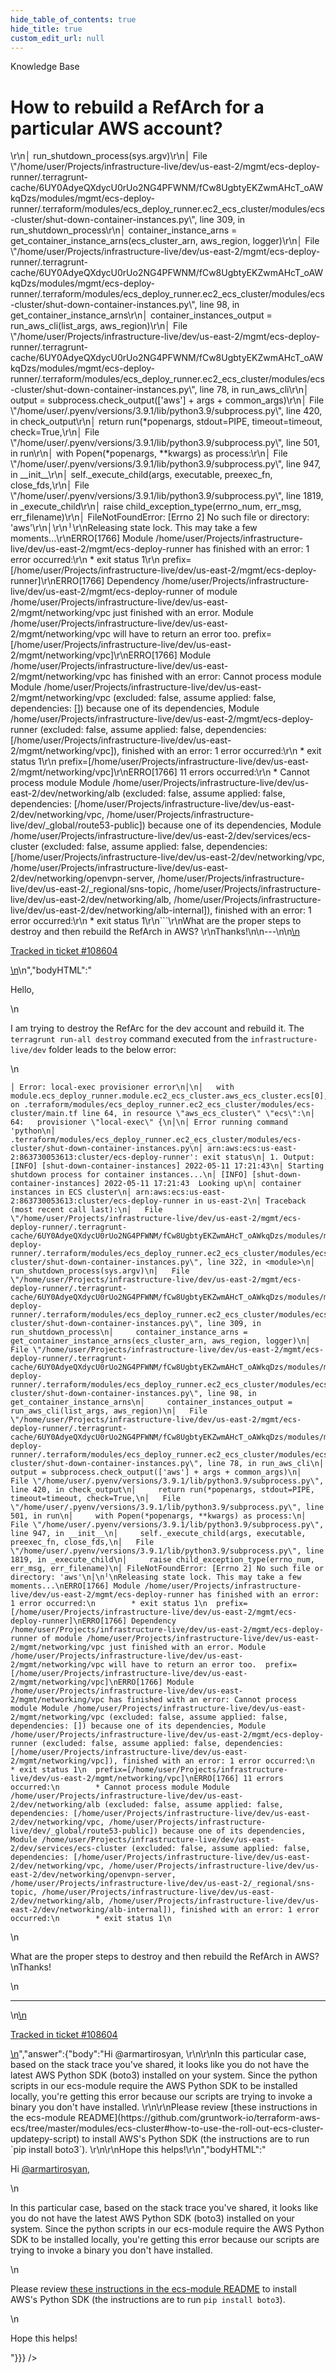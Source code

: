 ```yaml
---
hide_table_of_contents: true
hide_title: true
custom_edit_url: null
---
```



<head>
  <link rel="canonical" href="https://github.com/gruntwork-io/knowledge-base/discussions/418" />
</head>

<CenterLayout>
<span className="searchCategory">Knowledge Base</span>
<h1>How to rebuild a RefArch for a particular AWS account?</h1>
<GitHub discussion={{"id":"D_kwDOF8slf84APiXB","number":418,"author":{"login":"armartirosyan"},"title":"How to rebuild a RefArch for a particular AWS account?","body":"\nHello,\r\n\r\nI am trying to destroy the RefArc for the dev account and rebuild it.  The `terragrunt run-all destroy` command executed from the `infrastructure-live/dev` folder leads to the below error:\r\n\r\n```\r\n│ Error: local-exec provisioner error\r\n│\r\n│   with module.ecs_deploy_runner.module.ec2_ecs_cluster.aws_ecs_cluster.ecs[0],\r\n│   on .terraform/modules/ecs_deploy_runner.ec2_ecs_cluster/modules/ecs-cluster/main.tf line 64, in resource \"aws_ecs_cluster\" \"ecs\":\r\n│   64:   provisioner \"local-exec\" {\r\n│\r\n│ Error running command 'python\r\n│ .terraform/modules/ecs_deploy_runner.ec2_ecs_cluster/modules/ecs-cluster/shut-down-container-instances.py\r\n│ arn:aws:ecs:us-east-2:863730053613:cluster/ecs-deploy-runner': exit status\r\n│ 1. Output: [INFO] [shut-down-container-instances] 2022-05-11 17:21:43\r\n│ Starting shutdown process for container instances...\r\n│ [INFO] [shut-down-container-instances] 2022-05-11 17:21:43  Looking up\r\n│ container instances in ECS cluster\r\n│ arn:aws:ecs:us-east-2:863730053613:cluster/ecs-deploy-runner in us-east-2\r\n│ Traceback (most recent call last):\r\n│   File \"/home/user/Projects/infrastructure-live/dev/us-east-2/mgmt/ecs-deploy-runner/.terragrunt-cache/6UY0AdyeQXdycU0rUo2NG4PFWNM/fCw8UgbtyEKZwmAHcT_oAWkqDzs/modules/mgmt/ecs-deploy-runner/.terraform/modules/ecs_deploy_runner.ec2_ecs_cluster/modules/ecs-cluster/shut-down-container-instances.py\", line 322, in <module>\r\n│     run_shutdown_process(sys.argv)\r\n│   File \"/home/user/Projects/infrastructure-live/dev/us-east-2/mgmt/ecs-deploy-runner/.terragrunt-cache/6UY0AdyeQXdycU0rUo2NG4PFWNM/fCw8UgbtyEKZwmAHcT_oAWkqDzs/modules/mgmt/ecs-deploy-runner/.terraform/modules/ecs_deploy_runner.ec2_ecs_cluster/modules/ecs-cluster/shut-down-container-instances.py\", line 309, in run_shutdown_process\r\n│     container_instance_arns = get_container_instance_arns(ecs_cluster_arn, aws_region, logger)\r\n│   File \"/home/user/Projects/infrastructure-live/dev/us-east-2/mgmt/ecs-deploy-runner/.terragrunt-cache/6UY0AdyeQXdycU0rUo2NG4PFWNM/fCw8UgbtyEKZwmAHcT_oAWkqDzs/modules/mgmt/ecs-deploy-runner/.terraform/modules/ecs_deploy_runner.ec2_ecs_cluster/modules/ecs-cluster/shut-down-container-instances.py\", line 98, in get_container_instance_arns\r\n│     container_instances_output = run_aws_cli(list_args, aws_region)\r\n│   File \"/home/user/Projects/infrastructure-live/dev/us-east-2/mgmt/ecs-deploy-runner/.terragrunt-cache/6UY0AdyeQXdycU0rUo2NG4PFWNM/fCw8UgbtyEKZwmAHcT_oAWkqDzs/modules/mgmt/ecs-deploy-runner/.terraform/modules/ecs_deploy_runner.ec2_ecs_cluster/modules/ecs-cluster/shut-down-container-instances.py\", line 78, in run_aws_cli\r\n│     output = subprocess.check_output(['aws'] + args + common_args)\r\n│   File \"/home/user/.pyenv/versions/3.9.1/lib/python3.9/subprocess.py\", line 420, in check_output\r\n│     return run(*popenargs, stdout=PIPE, timeout=timeout, check=True,\r\n│   File \"/home/user/.pyenv/versions/3.9.1/lib/python3.9/subprocess.py\", line 501, in run\r\n│     with Popen(*popenargs, **kwargs) as process:\r\n│   File \"/home/user/.pyenv/versions/3.9.1/lib/python3.9/subprocess.py\", line 947, in __init__\r\n│     self._execute_child(args, executable, preexec_fn, close_fds,\r\n│   File \"/home/user/.pyenv/versions/3.9.1/lib/python3.9/subprocess.py\", line 1819, in _execute_child\r\n│     raise child_exception_type(errno_num, err_msg, err_filename)\r\n│ FileNotFoundError: [Errno 2] No such file or directory: 'aws'\r\n│\r\n╵\r\nReleasing state lock. This may take a few moments...\r\nERRO[1766] Module /home/user/Projects/infrastructure-live/dev/us-east-2/mgmt/ecs-deploy-runner has finished with an error: 1 error occurred:\r\n        * exit status 1\r\n  prefix=[/home/user/Projects/infrastructure-live/dev/us-east-2/mgmt/ecs-deploy-runner]\r\nERRO[1766] Dependency /home/user/Projects/infrastructure-live/dev/us-east-2/mgmt/ecs-deploy-runner of module /home/user/Projects/infrastructure-live/dev/us-east-2/mgmt/networking/vpc just finished with an error. Module /home/user/Projects/infrastructure-live/dev/us-east-2/mgmt/networking/vpc will have to return an error too.  prefix=[/home/user/Projects/infrastructure-live/dev/us-east-2/mgmt/networking/vpc]\r\nERRO[1766] Module /home/user/Projects/infrastructure-live/dev/us-east-2/mgmt/networking/vpc has finished with an error: Cannot process module Module /home/user/Projects/infrastructure-live/dev/us-east-2/mgmt/networking/vpc (excluded: false, assume applied: false, dependencies: []) because one of its dependencies, Module /home/user/Projects/infrastructure-live/dev/us-east-2/mgmt/ecs-deploy-runner (excluded: false, assume applied: false, dependencies: [/home/user/Projects/infrastructure-live/dev/us-east-2/mgmt/networking/vpc]), finished with an error: 1 error occurred:\r\n        * exit status 1\r\n  prefix=[/home/user/Projects/infrastructure-live/dev/us-east-2/mgmt/networking/vpc]\r\nERRO[1766] 11 errors occurred:\r\n        * Cannot process module Module /home/user/Projects/infrastructure-live/dev/us-east-2/dev/networking/alb (excluded: false, assume applied: false, dependencies: [/home/user/Projects/infrastructure-live/dev/us-east-2/dev/networking/vpc, /home/user/Projects/infrastructure-live/dev/_global/route53-public]) because one of its dependencies, Module /home/user/Projects/infrastructure-live/dev/us-east-2/dev/services/ecs-cluster (excluded: false, assume applied: false, dependencies: [/home/user/Projects/infrastructure-live/dev/us-east-2/dev/networking/vpc, /home/user/Projects/infrastructure-live/dev/us-east-2/dev/networking/openvpn-server, /home/user/Projects/infrastructure-live/dev/us-east-2/_regional/sns-topic, /home/user/Projects/infrastructure-live/dev/us-east-2/dev/networking/alb, /home/user/Projects/infrastructure-live/dev/us-east-2/dev/networking/alb-internal]), finished with an error: 1 error occurred:\r\n        * exit status 1\r\n```\r\nWhat are the proper steps to destroy and then rebuild the RefArch in AWS? \r\nThanks!\n\n---\n\n<ins datetime=\"2022-05-13T20:10:20Z\">\n  <p><a href=\"https://support.gruntwork.io/hc/requests/108604\">Tracked in ticket #108604</a></p>\n</ins>\n","bodyHTML":"<p dir=\"auto\">Hello,</p>\n<p dir=\"auto\">I am trying to destroy the RefArc for the dev account and rebuild it.  The <code class=\"notranslate\">terragrunt run-all destroy</code> command executed from the <code class=\"notranslate\">infrastructure-live/dev</code> folder leads to the below error:</p>\n<div class=\"snippet-clipboard-content notranslate position-relative overflow-auto\" data-snippet-clipboard-copy-content=\"│ Error: local-exec provisioner error\n│\n│   with module.ecs_deploy_runner.module.ec2_ecs_cluster.aws_ecs_cluster.ecs[0],\n│   on .terraform/modules/ecs_deploy_runner.ec2_ecs_cluster/modules/ecs-cluster/main.tf line 64, in resource &quot;aws_ecs_cluster&quot; &quot;ecs&quot;:\n│   64:   provisioner &quot;local-exec&quot; {\n│\n│ Error running command 'python\n│ .terraform/modules/ecs_deploy_runner.ec2_ecs_cluster/modules/ecs-cluster/shut-down-container-instances.py\n│ arn:aws:ecs:us-east-2:863730053613:cluster/ecs-deploy-runner': exit status\n│ 1. Output: [INFO] [shut-down-container-instances] 2022-05-11 17:21:43\n│ Starting shutdown process for container instances...\n│ [INFO] [shut-down-container-instances] 2022-05-11 17:21:43  Looking up\n│ container instances in ECS cluster\n│ arn:aws:ecs:us-east-2:863730053613:cluster/ecs-deploy-runner in us-east-2\n│ Traceback (most recent call last):\n│   File &quot;/home/user/Projects/infrastructure-live/dev/us-east-2/mgmt/ecs-deploy-runner/.terragrunt-cache/6UY0AdyeQXdycU0rUo2NG4PFWNM/fCw8UgbtyEKZwmAHcT_oAWkqDzs/modules/mgmt/ecs-deploy-runner/.terraform/modules/ecs_deploy_runner.ec2_ecs_cluster/modules/ecs-cluster/shut-down-container-instances.py&quot;, line 322, in &lt;module&gt;\n│     run_shutdown_process(sys.argv)\n│   File &quot;/home/user/Projects/infrastructure-live/dev/us-east-2/mgmt/ecs-deploy-runner/.terragrunt-cache/6UY0AdyeQXdycU0rUo2NG4PFWNM/fCw8UgbtyEKZwmAHcT_oAWkqDzs/modules/mgmt/ecs-deploy-runner/.terraform/modules/ecs_deploy_runner.ec2_ecs_cluster/modules/ecs-cluster/shut-down-container-instances.py&quot;, line 309, in run_shutdown_process\n│     container_instance_arns = get_container_instance_arns(ecs_cluster_arn, aws_region, logger)\n│   File &quot;/home/user/Projects/infrastructure-live/dev/us-east-2/mgmt/ecs-deploy-runner/.terragrunt-cache/6UY0AdyeQXdycU0rUo2NG4PFWNM/fCw8UgbtyEKZwmAHcT_oAWkqDzs/modules/mgmt/ecs-deploy-runner/.terraform/modules/ecs_deploy_runner.ec2_ecs_cluster/modules/ecs-cluster/shut-down-container-instances.py&quot;, line 98, in get_container_instance_arns\n│     container_instances_output = run_aws_cli(list_args, aws_region)\n│   File &quot;/home/user/Projects/infrastructure-live/dev/us-east-2/mgmt/ecs-deploy-runner/.terragrunt-cache/6UY0AdyeQXdycU0rUo2NG4PFWNM/fCw8UgbtyEKZwmAHcT_oAWkqDzs/modules/mgmt/ecs-deploy-runner/.terraform/modules/ecs_deploy_runner.ec2_ecs_cluster/modules/ecs-cluster/shut-down-container-instances.py&quot;, line 78, in run_aws_cli\n│     output = subprocess.check_output(['aws'] + args + common_args)\n│   File &quot;/home/user/.pyenv/versions/3.9.1/lib/python3.9/subprocess.py&quot;, line 420, in check_output\n│     return run(*popenargs, stdout=PIPE, timeout=timeout, check=True,\n│   File &quot;/home/user/.pyenv/versions/3.9.1/lib/python3.9/subprocess.py&quot;, line 501, in run\n│     with Popen(*popenargs, **kwargs) as process:\n│   File &quot;/home/user/.pyenv/versions/3.9.1/lib/python3.9/subprocess.py&quot;, line 947, in __init__\n│     self._execute_child(args, executable, preexec_fn, close_fds,\n│   File &quot;/home/user/.pyenv/versions/3.9.1/lib/python3.9/subprocess.py&quot;, line 1819, in _execute_child\n│     raise child_exception_type(errno_num, err_msg, err_filename)\n│ FileNotFoundError: [Errno 2] No such file or directory: 'aws'\n│\n╵\nReleasing state lock. This may take a few moments...\nERRO[1766] Module /home/user/Projects/infrastructure-live/dev/us-east-2/mgmt/ecs-deploy-runner has finished with an error: 1 error occurred:\n        * exit status 1\n  prefix=[/home/user/Projects/infrastructure-live/dev/us-east-2/mgmt/ecs-deploy-runner]\nERRO[1766] Dependency /home/user/Projects/infrastructure-live/dev/us-east-2/mgmt/ecs-deploy-runner of module /home/user/Projects/infrastructure-live/dev/us-east-2/mgmt/networking/vpc just finished with an error. Module /home/user/Projects/infrastructure-live/dev/us-east-2/mgmt/networking/vpc will have to return an error too.  prefix=[/home/user/Projects/infrastructure-live/dev/us-east-2/mgmt/networking/vpc]\nERRO[1766] Module /home/user/Projects/infrastructure-live/dev/us-east-2/mgmt/networking/vpc has finished with an error: Cannot process module Module /home/user/Projects/infrastructure-live/dev/us-east-2/mgmt/networking/vpc (excluded: false, assume applied: false, dependencies: []) because one of its dependencies, Module /home/user/Projects/infrastructure-live/dev/us-east-2/mgmt/ecs-deploy-runner (excluded: false, assume applied: false, dependencies: [/home/user/Projects/infrastructure-live/dev/us-east-2/mgmt/networking/vpc]), finished with an error: 1 error occurred:\n        * exit status 1\n  prefix=[/home/user/Projects/infrastructure-live/dev/us-east-2/mgmt/networking/vpc]\nERRO[1766] 11 errors occurred:\n        * Cannot process module Module /home/user/Projects/infrastructure-live/dev/us-east-2/dev/networking/alb (excluded: false, assume applied: false, dependencies: [/home/user/Projects/infrastructure-live/dev/us-east-2/dev/networking/vpc, /home/user/Projects/infrastructure-live/dev/_global/route53-public]) because one of its dependencies, Module /home/user/Projects/infrastructure-live/dev/us-east-2/dev/services/ecs-cluster (excluded: false, assume applied: false, dependencies: [/home/user/Projects/infrastructure-live/dev/us-east-2/dev/networking/vpc, /home/user/Projects/infrastructure-live/dev/us-east-2/dev/networking/openvpn-server, /home/user/Projects/infrastructure-live/dev/us-east-2/_regional/sns-topic, /home/user/Projects/infrastructure-live/dev/us-east-2/dev/networking/alb, /home/user/Projects/infrastructure-live/dev/us-east-2/dev/networking/alb-internal]), finished with an error: 1 error occurred:\n        * exit status 1\"><pre class=\"notranslate\"><code>│ Error: local-exec provisioner error\n│\n│   with module.ecs_deploy_runner.module.ec2_ecs_cluster.aws_ecs_cluster.ecs[0],\n│   on .terraform/modules/ecs_deploy_runner.ec2_ecs_cluster/modules/ecs-cluster/main.tf line 64, in resource \"aws_ecs_cluster\" \"ecs\":\n│   64:   provisioner \"local-exec\" {\n│\n│ Error running command 'python\n│ .terraform/modules/ecs_deploy_runner.ec2_ecs_cluster/modules/ecs-cluster/shut-down-container-instances.py\n│ arn:aws:ecs:us-east-2:863730053613:cluster/ecs-deploy-runner': exit status\n│ 1. Output: [INFO] [shut-down-container-instances] 2022-05-11 17:21:43\n│ Starting shutdown process for container instances...\n│ [INFO] [shut-down-container-instances] 2022-05-11 17:21:43  Looking up\n│ container instances in ECS cluster\n│ arn:aws:ecs:us-east-2:863730053613:cluster/ecs-deploy-runner in us-east-2\n│ Traceback (most recent call last):\n│   File \"/home/user/Projects/infrastructure-live/dev/us-east-2/mgmt/ecs-deploy-runner/.terragrunt-cache/6UY0AdyeQXdycU0rUo2NG4PFWNM/fCw8UgbtyEKZwmAHcT_oAWkqDzs/modules/mgmt/ecs-deploy-runner/.terraform/modules/ecs_deploy_runner.ec2_ecs_cluster/modules/ecs-cluster/shut-down-container-instances.py\", line 322, in &lt;module&gt;\n│     run_shutdown_process(sys.argv)\n│   File \"/home/user/Projects/infrastructure-live/dev/us-east-2/mgmt/ecs-deploy-runner/.terragrunt-cache/6UY0AdyeQXdycU0rUo2NG4PFWNM/fCw8UgbtyEKZwmAHcT_oAWkqDzs/modules/mgmt/ecs-deploy-runner/.terraform/modules/ecs_deploy_runner.ec2_ecs_cluster/modules/ecs-cluster/shut-down-container-instances.py\", line 309, in run_shutdown_process\n│     container_instance_arns = get_container_instance_arns(ecs_cluster_arn, aws_region, logger)\n│   File \"/home/user/Projects/infrastructure-live/dev/us-east-2/mgmt/ecs-deploy-runner/.terragrunt-cache/6UY0AdyeQXdycU0rUo2NG4PFWNM/fCw8UgbtyEKZwmAHcT_oAWkqDzs/modules/mgmt/ecs-deploy-runner/.terraform/modules/ecs_deploy_runner.ec2_ecs_cluster/modules/ecs-cluster/shut-down-container-instances.py\", line 98, in get_container_instance_arns\n│     container_instances_output = run_aws_cli(list_args, aws_region)\n│   File \"/home/user/Projects/infrastructure-live/dev/us-east-2/mgmt/ecs-deploy-runner/.terragrunt-cache/6UY0AdyeQXdycU0rUo2NG4PFWNM/fCw8UgbtyEKZwmAHcT_oAWkqDzs/modules/mgmt/ecs-deploy-runner/.terraform/modules/ecs_deploy_runner.ec2_ecs_cluster/modules/ecs-cluster/shut-down-container-instances.py\", line 78, in run_aws_cli\n│     output = subprocess.check_output(['aws'] + args + common_args)\n│   File \"/home/user/.pyenv/versions/3.9.1/lib/python3.9/subprocess.py\", line 420, in check_output\n│     return run(*popenargs, stdout=PIPE, timeout=timeout, check=True,\n│   File \"/home/user/.pyenv/versions/3.9.1/lib/python3.9/subprocess.py\", line 501, in run\n│     with Popen(*popenargs, **kwargs) as process:\n│   File \"/home/user/.pyenv/versions/3.9.1/lib/python3.9/subprocess.py\", line 947, in __init__\n│     self._execute_child(args, executable, preexec_fn, close_fds,\n│   File \"/home/user/.pyenv/versions/3.9.1/lib/python3.9/subprocess.py\", line 1819, in _execute_child\n│     raise child_exception_type(errno_num, err_msg, err_filename)\n│ FileNotFoundError: [Errno 2] No such file or directory: 'aws'\n│\n╵\nReleasing state lock. This may take a few moments...\nERRO[1766] Module /home/user/Projects/infrastructure-live/dev/us-east-2/mgmt/ecs-deploy-runner has finished with an error: 1 error occurred:\n        * exit status 1\n  prefix=[/home/user/Projects/infrastructure-live/dev/us-east-2/mgmt/ecs-deploy-runner]\nERRO[1766] Dependency /home/user/Projects/infrastructure-live/dev/us-east-2/mgmt/ecs-deploy-runner of module /home/user/Projects/infrastructure-live/dev/us-east-2/mgmt/networking/vpc just finished with an error. Module /home/user/Projects/infrastructure-live/dev/us-east-2/mgmt/networking/vpc will have to return an error too.  prefix=[/home/user/Projects/infrastructure-live/dev/us-east-2/mgmt/networking/vpc]\nERRO[1766] Module /home/user/Projects/infrastructure-live/dev/us-east-2/mgmt/networking/vpc has finished with an error: Cannot process module Module /home/user/Projects/infrastructure-live/dev/us-east-2/mgmt/networking/vpc (excluded: false, assume applied: false, dependencies: []) because one of its dependencies, Module /home/user/Projects/infrastructure-live/dev/us-east-2/mgmt/ecs-deploy-runner (excluded: false, assume applied: false, dependencies: [/home/user/Projects/infrastructure-live/dev/us-east-2/mgmt/networking/vpc]), finished with an error: 1 error occurred:\n        * exit status 1\n  prefix=[/home/user/Projects/infrastructure-live/dev/us-east-2/mgmt/networking/vpc]\nERRO[1766] 11 errors occurred:\n        * Cannot process module Module /home/user/Projects/infrastructure-live/dev/us-east-2/dev/networking/alb (excluded: false, assume applied: false, dependencies: [/home/user/Projects/infrastructure-live/dev/us-east-2/dev/networking/vpc, /home/user/Projects/infrastructure-live/dev/_global/route53-public]) because one of its dependencies, Module /home/user/Projects/infrastructure-live/dev/us-east-2/dev/services/ecs-cluster (excluded: false, assume applied: false, dependencies: [/home/user/Projects/infrastructure-live/dev/us-east-2/dev/networking/vpc, /home/user/Projects/infrastructure-live/dev/us-east-2/dev/networking/openvpn-server, /home/user/Projects/infrastructure-live/dev/us-east-2/_regional/sns-topic, /home/user/Projects/infrastructure-live/dev/us-east-2/dev/networking/alb, /home/user/Projects/infrastructure-live/dev/us-east-2/dev/networking/alb-internal]), finished with an error: 1 error occurred:\n        * exit status 1\n</code></pre></div>\n<p dir=\"auto\">What are the proper steps to destroy and then rebuild the RefArch in AWS?<br>\nThanks!</p>\n<hr>\n<ins datetime=\"2022-05-13T20:10:20Z\">\n  <p dir=\"auto\"><a href=\"https://support.gruntwork.io/hc/requests/108604\" rel=\"nofollow\">Tracked in ticket #108604</a></p>\n</ins>","answer":{"body":"Hi @armartirosyan, \r\n\r\nIn this particular case, based on the stack trace you've shared, it looks like you do not have the latest AWS Python SDK (boto3) installed on your system. Since the python scripts in our ecs-module require the AWS Python SDK to be installed locally, you're getting this error because our scripts are trying to invoke a binary you don't have installed. \r\n\r\nPlease review [these instructions in the ecs-module README](https://github.com/gruntwork-io/terraform-aws-ecs/tree/master/modules/ecs-cluster#how-to-use-the-roll-out-ecs-cluster-updatepy-script) to install AWS's Python SDK (the instructions are to run `pip install boto3`). \r\n\r\nHope this helps!\r\n","bodyHTML":"<p dir=\"auto\">Hi <a class=\"user-mention notranslate\" data-hovercard-type=\"user\" data-hovercard-url=\"/users/armartirosyan/hovercard\" data-octo-click=\"hovercard-link-click\" data-octo-dimensions=\"link_type:self\" href=\"https://github.com/armartirosyan\">@armartirosyan</a>,</p>\n<p dir=\"auto\">In this particular case, based on the stack trace you've shared, it looks like you do not have the latest AWS Python SDK (boto3) installed on your system. Since the python scripts in our ecs-module require the AWS Python SDK to be installed locally, you're getting this error because our scripts are trying to invoke a binary you don't have installed.</p>\n<p dir=\"auto\">Please review <a href=\"https://github.com/gruntwork-io/terraform-aws-ecs/tree/master/modules/ecs-cluster#how-to-use-the-roll-out-ecs-cluster-updatepy-script\">these instructions in the ecs-module README</a> to install AWS's Python SDK (the instructions are to run <code class=\"notranslate\">pip install boto3</code>).</p>\n<p dir=\"auto\">Hope this helps!</p>"}}} />

</CenterLayout>
  

<!-- ##DOCS-SOURCER-START
{
  "sourcePlugin": "github-discussions",
  "hash": "038fbb53d0bc725d20961e0ccd2c298d"
}
##DOCS-SOURCER-END -->
